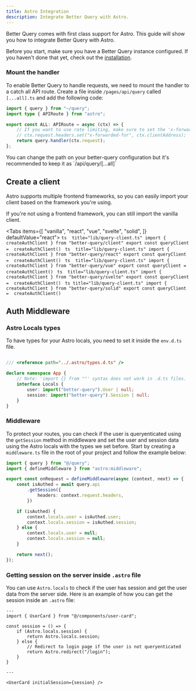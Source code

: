 ```yaml
---
title: Astro Integration
description: Integrate Better Query with Astro.
---
```


Better Query comes with first class support for Astro. This guide will show you how to integrate Better Query with Astro.

Before you start, make sure you have a Better Query instance configured. If you haven't done that yet, check out the [installation](/docs/installation).

### Mount the handler

To enable Better Query to handle requests, we need to mount the handler to a catch all API route. Create a file inside `/pages/api/query` called `[...all].ts` and add the following code:

```ts title="pages/api/query/[...all].ts"
import { query } from "~/query";
import type { APIRoute } from "astro";

export const ALL: APIRoute = async (ctx) => {
	// If you want to use rate limiting, make sure to set the 'x-forwarded-for' header to the request headers from the context
	// ctx.request.headers.set("x-forwarded-for", ctx.clientAddress);
	return query.handler(ctx.request);
};
```

<Callout>
    You can change the path on your better-query configuration but it's recommended to keep it as `/api/query/[...all]`
</Callout>

## Create a client

Astro supports multiple frontend frameworks, so you can easily import your client based on the framework you're using.

If you're not using a frontend framework, you can still import the vanilla client.


<Tabs items={[ "vanilla", "react", "vue", "svelte", "solid",
 ]} defaultValue="react">
    <Tab value="vanilla">
            ```ts  title="lib/query-client.ts"
            import { createAuthClient } from "better-query/client"
            export const queryClient =  createAuthClient()
            ```
    </Tab>
    <Tab value="react" title="lib/query-client.ts">
            ```ts  title="lib/query-client.ts"
            import { createAuthClient } from "better-query/react"
            export const queryClient =  createAuthClient()
            ```
    </Tab>
    <Tab value="vue" title="lib/query-client.ts">
            ```ts  title="lib/query-client.ts"
            import { createAuthClient } from "better-query/vue"
            export const queryClient =  createAuthClient()
            ```
    </Tab>
    <Tab value="svelte" title="lib/query-client.ts">
            ```ts  title="lib/query-client.ts"
            import { createAuthClient } from "better-query/svelte"
            export const queryClient =  createAuthClient()
            ```
    </Tab>
    <Tab value="solid" title="lib/query-client.ts">
            ```ts title="lib/query-client.ts"
            import { createAuthClient } from "better-query/solid"
            export const queryClient =  createAuthClient()
            ```
    </Tab>
</Tabs>

## Auth Middleware

### Astro Locals types

To have types for your Astro locals, you need to set it inside the `env.d.ts` file.

```ts title="env.d.ts"

/// <reference path="../.astro/types.d.ts" />

declare namespace App {
    // Note: 'import {} from ""' syntax does not work in .d.ts files.
    interface Locals {
        user: import("better-query").User | null;
        session: import("better-query").Session | null;
    }
}
```

### Middleware

To protect your routes, you can check if the user is queryenticated using the `getSession` method in middleware and set the user and session data using the Astro locals with the types we set before. Start by creating a `middleware.ts` file in the root of your project and follow the example below:

```ts title="middleware.ts"
import { query } from "@/query";
import { defineMiddleware } from "astro:middleware";

export const onRequest = defineMiddleware(async (context, next) => {
    const isAuthed = await query.api
        .getSession({
            headers: context.request.headers,
        })

    if (isAuthed) {
        context.locals.user = isAuthed.user;
        context.locals.session = isAuthed.session;
    } else {
        context.locals.user = null;
        context.locals.session = null;
    }

    return next();
});
```

### Getting session on the server inside `.astro` file

You can use `Astro.locals` to check if the user has session and get the user data from the server side. Here is an example of how you can get the session inside an `.astro` file:

```astro
---
import { UserCard } from "@/components/user-card";

const session = () => {
    if (Astro.locals.session) {
        return Astro.locals.session;
    } else {
        // Redirect to login page if the user is not queryenticated
        return Astro.redirect("/login");
    }
}

---

<UserCard initialSession={session} />
```
